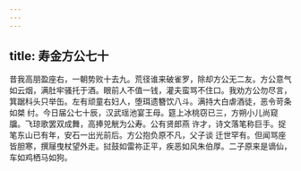 ```yaml
---
---
---
```

title: 寿金方公七十
---







昔我高朋盈座右，一朝势败十去九。荒径谁来破雀罗，除却方公无二友。方公意气如云烟，满肚牢骚托于酒。眼前人不值一钱，灌夫蛮骂不住口。我劝方公勿尽言，箕踞科头只举缶。左有顽童右妇人，堕珥遗簪饮八斗。满持大白虐酒徒，恶令苛条如桀 纣。今日届公七十辰，汉武瑶池宴王母。筵上冰桃窃已三，方朔小儿尚窥牖。飞琼歌罢双成舞，高捧兕觥为公寿。公有贤郎燕 许才，诗文落笔称巨手。捉笔东山已有年，安石一出光前后。方公抱负原不凡，父子谈 迁世罕有。但闻骂座皆胆寒，撰屦曳杖望外走。挝鼓如雷祢正平，疾恶如风朱伯厚。二子原来是谪仙，车如鸡栖马如狗。